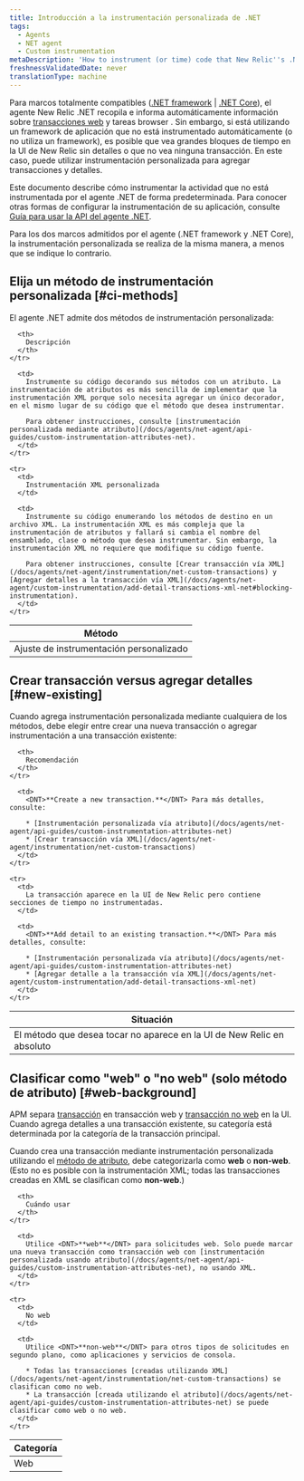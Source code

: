```yaml
---
title: Introducción a la instrumentación personalizada de .NET
tags:
  - Agents
  - NET agent
  - Custom instrumentation
metaDescription: 'How to instrument (or time) code that New Relic''s .NET agent does not instrument by default, and how to choose between the two methods.'
freshnessValidatedDate: never
translationType: machine
---
```


Para marcos totalmente compatibles ([.NET framework](/docs/agents/net-agent/getting-started/compatibility-requirements-net-framework-agent) \| [.NET Core](/docs/agents/net-agent/getting-started/compatibility-requirements-net-core-agent)), el agente New Relic .NET recopila e informa automáticamente información sobre [transacciones web](/docs/apm/transactions/intro-transactions/transactions-new-relic-apm) y tareas browser . Sin embargo, si está utilizando un framework de aplicación que no está instrumentado automáticamente (o no utiliza un framework), es posible que vea grandes bloques de tiempo en la UI de New Relic sin detalles o que no vea ninguna transacción. En este caso, puede utilizar instrumentación personalizada para agregar transacciones y detalles.

Este documento describe cómo instrumentar la actividad que no está instrumentada por el agente .NET de forma predeterminada. Para conocer otras formas de configurar la instrumentación de su aplicación, consulte [Guía para usar la API del agente .NET](/docs/agents/net-agent/api-guides/guide-using-net-agent-api).

<Callout variant="important">
  Para los dos marcos admitidos por el agente (.NET framework y .NET Core), la instrumentación personalizada se realiza de la misma manera, a menos que se indique lo contrario.
</Callout>

## Elija un método de instrumentación personalizada [#ci-methods]

El agente .NET admite dos métodos de instrumentación personalizada:

<table>
  <thead>
    <tr>
      <th style={{ width: "250px" }}>
        Método
      </th>

      <th>
        Descripción
      </th>
    </tr>
  </thead>

  <tbody>
    <tr>
      <td>
        Ajuste de instrumentación personalizado
      </td>

      <td>
        Instrumente su código decorando sus métodos con un atributo. La instrumentación de atributos es más sencilla de implementar que la instrumentación XML porque solo necesita agregar un único decorador, en el mismo lugar de su código que el método que desea instrumentar.

        Para obtener instrucciones, consulte [instrumentación personalizada mediante atributo](/docs/agents/net-agent/api-guides/custom-instrumentation-attributes-net).
      </td>
    </tr>

    <tr>
      <td>
        Instrumentación XML personalizada
      </td>

      <td>
        Instrumente su código enumerando los métodos de destino en un archivo XML. La instrumentación XML es más compleja que la instrumentación de atributos y fallará si cambia el nombre del ensamblado, clase o método que desea instrumentar. Sin embargo, la instrumentación XML no requiere que modifique su código fuente.

        Para obtener instrucciones, consulte [Crear transacción vía XML](/docs/agents/net-agent/instrumentation/net-custom-transactions) y [Agregar detalles a la transacción vía XML](/docs/agents/net-agent/custom-instrumentation/add-detail-transactions-xml-net#blocking-instrumentation).
      </td>
    </tr>
  </tbody>
</table>

## Crear transacción versus agregar detalles [#new-existing]

Cuando agrega instrumentación personalizada mediante cualquiera de los métodos, debe elegir entre crear una nueva transacción o agregar instrumentación a una transacción existente:

<table>
  <thead>
    <tr>
      <th style={{ width: "300px" }}>
        Situación
      </th>

      <th>
        Recomendación
      </th>
    </tr>
  </thead>

  <tbody>
    <tr>
      <td>
        El método que desea tocar no aparece en la UI de New Relic en absoluto
      </td>

      <td>
        <DNT>**Create a new transaction.**</DNT> Para más detalles, consulte:

        * [Instrumentación personalizada vía atributo](/docs/agents/net-agent/api-guides/custom-instrumentation-attributes-net)
        * [Crear transacción vía XML](/docs/agents/net-agent/instrumentation/net-custom-transactions)
      </td>
    </tr>

    <tr>
      <td>
        La transacción aparece en la UI de New Relic pero contiene secciones de tiempo no instrumentadas.
      </td>

      <td>
        <DNT>**Add detail to an existing transaction.**</DNT> Para más detalles, consulte:

        * [Instrumentación personalizada vía atributo](/docs/agents/net-agent/api-guides/custom-instrumentation-attributes-net)
        * [Agregar detalle a la transacción vía XML](/docs/agents/net-agent/custom-instrumentation/add-detail-transactions-xml-net)
      </td>
    </tr>
  </tbody>
</table>

## Clasificar como "web" o "no web" (solo método de atributo) [#web-background]

APM separa [transacción](/docs/apm/transactions/intro-transactions/transactions-new-relic-apm) en transacción web y [transacción no web](/docs/apm/transactions/intro-transactions/monitor-background-processes-other-non-web-transactions) en la UI. Cuando agrega detalles a una transacción existente, su categoría está determinada por la categoría de la transacción principal.

Cuando crea una transacción mediante instrumentación personalizada utilizando el [método de atributo](#ci-methods), debe categorizarla como <DNT>**web**</DNT> o <DNT>**non-web**</DNT>. (Esto no es posible con la instrumentación XML; todas las transacciones creadas en XML se clasifican como <DNT>**non-web**</DNT>.)

<table>
  <thead>
    <tr>
      <th style={{ width: "150px" }}>
        Categoría
      </th>

      <th>
        Cuándo usar
      </th>
    </tr>
  </thead>

  <tbody>
    <tr>
      <td>
        Web
      </td>

      <td>
        Utilice <DNT>**web**</DNT> para solicitudes web. Solo puede marcar una nueva transacción como transacción web con [instrumentación personalizada usando atributo](/docs/agents/net-agent/api-guides/custom-instrumentation-attributes-net), no usando XML.
      </td>
    </tr>

    <tr>
      <td>
        No web
      </td>

      <td>
        Utilice <DNT>**non-web**</DNT> para otros tipos de solicitudes en segundo plano, como aplicaciones y servicios de consola.

        * Todas las transacciones [creadas utilizando XML](/docs/agents/net-agent/instrumentation/net-custom-transactions) se clasifican como no web.
        * La transacción [creada utilizando el atributo](/docs/agents/net-agent/api-guides/custom-instrumentation-attributes-net) se puede clasificar como web o no web.
      </td>
    </tr>
  </tbody>
</table>
